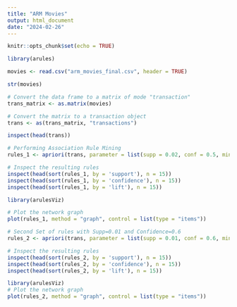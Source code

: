 ```yaml
---
title: "ARM Movies"
output: html_document
date: "2024-02-26"
---
```


```r
knitr::opts_chunk$set(echo = TRUE)
```


```r
library(arules)

movies <- read.csv("arm_movies_final.csv", header = TRUE)

str(movies)

# Convert the data frame to a matrix of mode "transaction"
trans_matrix <- as.matrix(movies)

# Convert the matrix to a transaction object
trans <- as(trans_matrix, "transactions")

inspect(head(trans))

# Performing Association Rule Mining
rules_1 <- apriori(trans, parameter = list(supp = 0.02, conf = 0.5, minlen = 2))

# Inspect the resulting rules
inspect(head(sort(rules_1, by = 'support'), n = 15))
inspect(head(sort(rules_1, by = 'confidence'), n = 15))
inspect(head(sort(rules_1, by = 'lift'), n = 15))

library(arulesViz)

# Plot the network graph
plot(rules_1, method = "graph", control = list(type = "items"))

# Second Set of rules with Supp=0.01 and Confidence=0.6
rules_2 <- apriori(trans, parameter = list(supp = 0.01, conf = 0.6, minlen = 2))

# Inspect the resulting rules
inspect(head(sort(rules_2, by = 'support'), n = 15))
inspect(head(sort(rules_2, by = 'confidence'), n = 15))
inspect(head(sort(rules_2, by = 'lift'), n = 15))

library(arulesViz)
# Plot the network graph
plot(rules_2, method = "graph", control = list(type = "items"))
```

